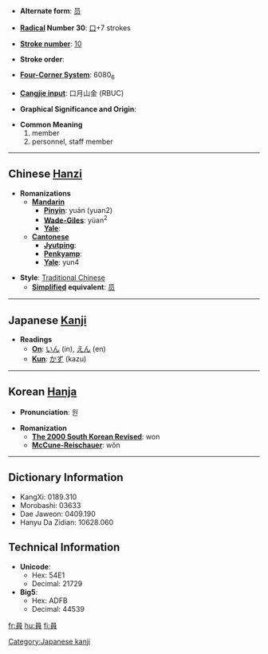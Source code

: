* '''Alternate form''': [[员]]

* '''[[Wiktionary:Chinese radical index| Radical]] Number 30''': [[Wiktionary:Chinese radical index 口|口]]+7 strokes

* '''[[Wiktionary:Chinese total strokes index|Stroke number]]''': [[Wiktionary:Chinese total strokes index 10|10]]

* '''Stroke order''': 

* '''[[Wiktionary:Chinese four corner index|Four-Corner System]]''': 6080<sub>6</sub>

* '''[[Wiktionary:Chinese Cangjie index|Cangjie input]]''': 口月山金 (RBUC)

* '''Graphical Significance and Origin''': 

* '''Common Meaning'''
*#member
*# personnel, staff member


----

== Chinese [[Hanzi]] ==

* '''Romanizations'''
** '''[[Mandarin]]'''
*** '''[[Pinyin]]''': yuán (yuan2)
*** '''[[Wade-Giles]]''': yüan<sup>2</sup>
*** '''[[Yale]]''': 
** '''[[Cantonese]]'''
*** '''[[Jyutping]]''':
*** '''[[Penkyamp]]''': 
*** '''[[Yale]]''': yun4

* '''Style''': [[Traditional Chinese]] 
** '''[[Simplified Chinese|Simplified]] equivalent''': [[员]]


----

== Japanese [[Kanji]] ==

* '''Readings'''
** '''[[On]]''': [[いん]] (in), [[えん]] (en)
** '''[[Kun]]''': [[かず]] (kazu)


----

== Korean [[Hanja]] ==

* '''Pronunciation''': 원

* '''Romanization'''
** '''[[The 2000 South Korean Revised Romanization|The 2000 South Korean Revised]]''': won
** '''[[McCune-Reischauer]]''': wŏn

----

== Dictionary Information ==

* KangXi: 0189.310
* Morobashi: 03633
* Dae Jaweon: 0409.190
* Hanyu Da Zidian: 10628.060

== Technical Information ==

* '''Unicode''':
** Hex: 54E1
** Decimal: 21729
* '''Big5''':
** Hex: ADFB
** Decimal: 44539

[[Category:Japanese kanji]]

[[fr:員]]
[[hu:員]]
[[fi:員]]
